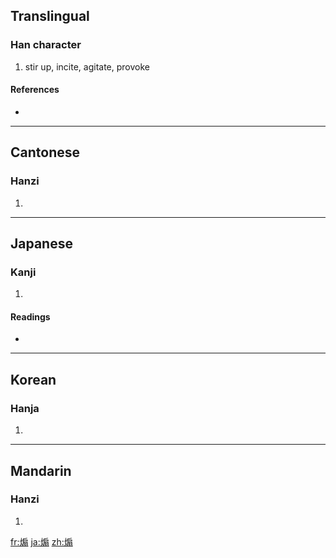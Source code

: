 {{also|搧}}
==Translingual==

===Han character===
{{Han char|rn=86|rad=火|as=10|sn=14|four=9382<sub>7</sub>|canj=火竹尸一 (FHSM), 火戈尸一 (FISM)}}

# stir up, incite, agitate, provoke

====References====
* {{Han ref|kx=0678.250|dkj=19272|dj=1090.150|hdz=32225.060|uh=717D|ud=29053|bh=BAB4|bd=47796}}

----

==Cantonese==

===Hanzi===
{{yue-hanzi|jyut=|y=sin3}}

# {{defn|Cantonese|sort=火10}}

----

==Japanese==

===Kanji===
{{ja-kanji|grade=|rs=火10}}

# {{defn|Japanese|sort=火10}}

====Readings====
* {{ja-readings|on=[[せん]] (sen)|kun=[[あおる]] (aoru), [[おだてる]] (odateru), [[おこる]] (okoru)}}

----

==Korean==

===Hanja===
{{ko-hanja|hangeul=선|eumhun=|rv=seon|mr=sŏn|y=sen}}

# {{defn|Korean|sort=火10}}

----

==Mandarin==

===Hanzi===
{{cmn-hanzi|pin=[[shān]] ([[shan1]])|wg=shan<sup>1</sup>}}

# {{defn|Mandarin|sort=火10}}

[[fr:煽]]
[[ja:煽]]
[[zh:煽]]